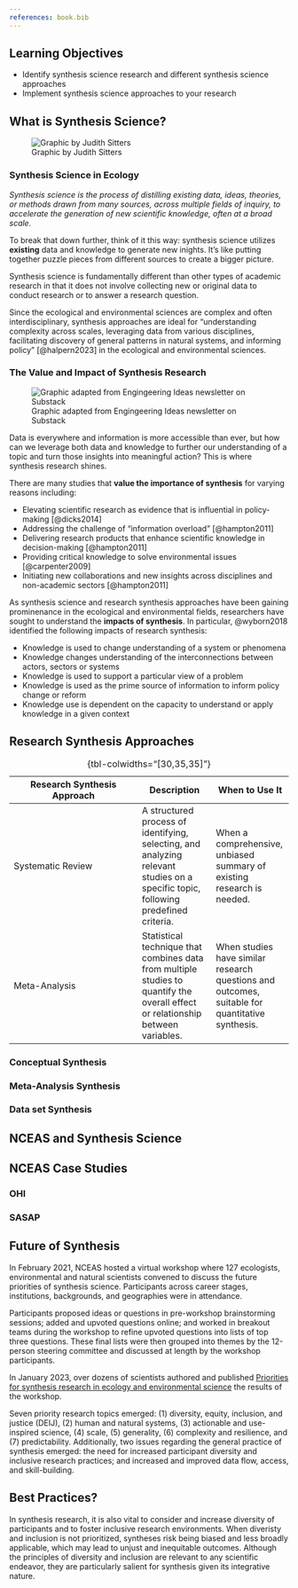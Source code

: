 ```yaml
---
references: book.bib
---
```


## Learning Objectives {.unnumbered}

-   Identify synthesis science research and different synthesis science approaches
-   Implement synthesis science approaches to your research

## What is Synthesis Science?

![Graphic by Judith Sitters](images/intro-to-synthesis-2.png)

::: {.callout-caution icon="false"}
### Synthesis Science in Ecology

*Synthesis science is the process of distilling existing data, ideas, theories, or methods drawn from many sources, across multiple fields of inquiry, to accelerate the generation of new scientific knowledge, often at a broad scale.*
:::

To break that down further, think of it this way: synthesis science utilizes **existing** data and knowledge to generate new inights. It's like putting together puzzle pieces from different sources to create a bigger picture.

Synthesis science is fundamentally different than other types of academic research in that it does not involve collecting new or original data to conduct research or to answer a research question.

Since the ecological and environmental sciences are complex and often interdisciplinary, synthesis approaches are ideal for "understanding complexity across scales, leveraging data from various disciplines, facilitating discovery of general patterns in natural systems, and informing policy" [@halpern2023] in the ecological and environmental sciences.

### The Value and Impact of Synthesis Research

![Graphic adapted from Engingeering Ideas newsletter on Substack](images/intro-to-synthesis-1.png)

Data is everywhere and information is more accessible than ever, but how can we leverage both data and knowledge to further our understanding of a topic and turn those insights into meaningful action? This is where synthesis research shines.

There are many studies that **value the importance of synthesis** for varying reasons including:

-   Elevating scientific research as evidence that is influential in policy-making [@dicks2014]
-   Addressing the challenge of "information overload" [@hampton2011]
-   Delivering research products that enhance scientific knowledge in decision-making [@hampton2011]
-   Providing critical knowledge to solve environmental issues [@carpenter2009]
-   Initiating new collaborations and new insights across disciplines and non-academic sectors [@hampton2011]

As synthesis science and research synthesis approaches have been gaining prominenance in the ecological and environmental fields, researchers have sought to understand the **impacts of synthesis**. In particular, @wyborn2018 identified the following impacts of research synthesis:

- Knowledge is used to change understanding of a system or phenomena
- Knowledge changes understanding of the interconnections between actors, sectors or systems 
- Knowledge is used to support a particular view of a problem
- Knowledge is used as the prime source of information to inform policy change or reform
- Knowledge use is dependent on the capacity to understand or apply knowledge in a given context

## Research Synthesis Approaches

| Research Synthesis Approach | Description                                                                                                                        | When to Use It                                                                                  |
|---------------------------------|-------------------|--------------------|
| Systematic Review           | A structured process of identifying, selecting, and analyzing relevant studies on a specific topic, following predefined criteria. | When a comprehensive, unbiased summary of existing research is needed.                          |
| Meta-Analysis               | Statistical technique that combines data from multiple studies to quantify the overall effect or relationship between variables.   | When studies have similar research questions and outcomes, suitable for quantitative synthesis. |

: {tbl-colwidths="\[30,35,35\]"}

### Conceptual Synthesis

### Meta-Analysis Synthesis

### Data set Synthesis

## NCEAS and Synthesis Science

## NCEAS Case Studies

### OHI

### SASAP

## Future of Synthesis

In February 2021, NCEAS hosted a virtual workshop where 127 ecologists, environmental and natural scientists convened to discuss the future priorities of synthesis science. Participants across career stages, institutions, backgrounds, and geographies were in attendance.

Participants proposed ideas or questions in pre-workshop brainstorming sessions; added and upvoted questions online; and worked in breakout teams during the workshop to refine upvoted questions into lists of top three questions. These final lists were then grouped into themes by the 12-person steering committee and discussed at length by the workshop participants.

In January 2023, over dozens of scientists authored and published [Priorities for synthesis research in ecology and environmental science](https://esajournals.onlinelibrary.wiley.com/doi/full/10.1002/ecs2.4342#ecs24342-bib-0004) the results of the workshop.

Seven priority research topics emerged: (1) diversity, equity, inclusion, and justice (DEIJ), (2) human and natural systems, (3) actionable and use-inspired science, (4) scale, (5) generality, (6) complexity and resilience, and (7) predictability. Additionally, two issues regarding the general practice of synthesis emerged: the need for increased participant diversity and inclusive research practices; and increased and improved data flow, access, and skill-building.

## Best Practices?

In synthesis research, it is also vital to consider and increase diversity of participants and to foster inclusive research environments. When diveristy and inclusion is not prioritized, syntheses risk being biased and less broadly applicable, which may lead to unjust and inequitable outcomes. Although the principles of diversity and inclusion are relevant to any scientific endeavor, they are particularly salient for synthesis given its integrative nature.

